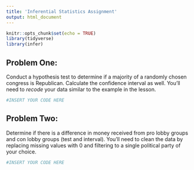 ```yaml
---
title: 'Inferential Statistics Assignment'
output: html_document
---
```


```r
knitr::opts_chunk$set(echo = TRUE)
library(tidyverse)
library(infer)
```

## Problem One:

Conduct a hypothesis test to determine if a majority of a randomly chosen congress is Republican. Calculate the confidence interval as well. You'll need to *recode* your data similar to the example in the lesson.

```r
#INSERT YOUR CODE HERE
```

## Problem Two:

Determine if there is a difference in money received from pro lobby groups and con lobby groups (test and interval). You'll need to clean the data by replacing missing values with 0 and filtering to a single political party of your choice.

```r
#INSERT YOUR CODE HERE
```

